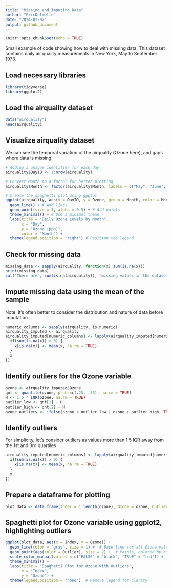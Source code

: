 ```yaml
---
title: "Missing and Imputing Data"
author: "EricDelmelle"
date: "2024-03-02"
output: github_document
---
```


```r
knitr::opts_chunk$set(echo = TRUE)
```

Small example of code showing how to deal with missing data. This dataset contains daily air quality measurements in New York, May to September 1973.


## Load necessary libraries
```r
library(tidyverse)
library(ggplot2)
```

## Load the airquality dataset
```r
data("airquality")
head(airquality)
```

## Visualize airquality dataset
We can see the temporal variation of the airquality (Ozone here), and gaps where data is missing.
```r
# Adding a unique identifier for each day
airquality$DayID <- 1:nrow(airquality)

# Convert Month to a factor for better plotting
airquality$Month <- factor(airquality$Month, labels = c("May", "June", "July", "August", "September"))

# Create the spaghetti plot using ggplot
ggplot(airquality, aes(x = DayID, y = Ozone, group = Month, color = Month)) +
  geom_line() + # Add lines
  geom_point(size = 1, alpha = 0.5) + # Add points
  theme_minimal() + # Use a minimal theme
  labs(title = "Daily Ozone Levels by Month",
       x = "Day",
       y = "Ozone (ppb)",
       color = "Month") +
  theme(legend.position = "right") # Position the legend
```


## Check for missing data
```r
missing_data <- sapply(airquality, function(x) sum(is.na(x)))
print(missing_data)
cat("There are", sum(is.na(airquality)), "missing values in the dataset.\n")
```

## Impute missing data using the mean of the sample
Note: It's often better to consider the distribution and nature of data before imputation
```r
numeric_columns <- sapply(airquality, is.numeric)
airquality_imputed <- airquality
airquality_imputed[numeric_columns] <- lapply(airquality_imputed[numeric_columns], function(x) {
  if(sum(is.na(x)) > 0) {
    x[is.na(x)] <- mean(x, na.rm = TRUE)
  }
  x
})
```

## Identify outliers for the Ozone variable
```r
ozone <- airquality_imputed$Ozone
qnt <- quantile(ozone, probs=c(.25, .75), na.rm = TRUE)
H <- 1.5 * IQR(ozone, na.rm = TRUE)
outlier_low <- qnt[1] - H
outlier_high <- qnt[2] + H
ozone_outliers <- ifelse(ozone < outlier_low | ozone > outlier_high, TRUE, FALSE)
```

## Identify outliers
For simplicity, let's consider outliers as values more than 1.5 IQR away from the 1st and 3rd quartiles
```r
airquality_imputed[numeric_columns] <- lapply(airquality_imputed[numeric_columns], function(x) {
  if(sum(is.na(x)) > 0) {
    x[is.na(x)] <- mean(x, na.rm = TRUE)
  }
  x
})
```

## Prepare a dataframe for plotting
```r
plot_data <- data.frame(Index = 1:length(ozone), Ozone = ozone, Outlier = ozone_outliers)
```


## Spaghetti plot for Ozone variable using ggplot2, highlighting outliers
```r
ggplot(plot_data, aes(x = Index, y = Ozone)) +
  geom_line(color = "gray", size = 1) +  # Base line for all Ozone values
  geom_point(aes(color = Outlier), size = 2) +  # Points, colored by outlier status
  scale_color_manual(values = c("FALSE" = "black", "TRUE" = "red")) +  # Color outliers in red
  theme_minimal() +
  labs(title = "Spaghetti Plot for Ozone with Outliers",
       x = "Index",
       y = "Ozone") +
  theme(legend.position = "none")  # Remove legend for clarity
```
